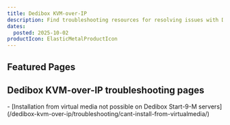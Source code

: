 ```yaml
---
title: Dedibox KVM-over-IP
description: Find troubleshooting resources for resolving issues with Dedibox KVM-over-IP.
dates:
  posted: 2025-10-02
productIcon: ElasticMetalProductIcon
---
```


<ProductHeader
  productName="Dedibox KVM-over-IP troubleshooting"
  productLogo="dedibox"
  description="Learn how to fix common issues with Dedibox KVM-over-IP."
/>

## Featured Pages

<Grid>
    <Card
      title="Understanding Dedibox KVM-over-IP"
      description="Technical information about Dedibox KVM-over-IP."
      url="/dedibox-kvm-over-ip/understanding-bmc/"
      label="See more"
    />
    <Card
      title="Dedibox KVM-over-IP concepts"
      description="Concepts related to Dedibox KVM-over-IP."
      url="/dedibox-kvm-over-ip/concepts/"
      label="See more"
    />
</Grid>
<Grid>
    <Card
      title="Dedibox KVM-over-IP Quickstart"
      description="Get started with Dedibox KVM-over-IP."
      url="/dedibox-kvm-over-ip/quickstart/"
      label="See more"
    />
    <Card
      title="Dedibox KVM-over-IP shared responsibility"
      description="Roles of Scaleway and users explained."
      url="/elastic-metal/reference-content/shared-responsibility-model/"
      label="See more"
    />
</Grid>

## Dedibox KVM-over-IP troubleshooting pages

<LinksList>
  - [Installation from virtual media not possible on Dedibox Start-9-M servers](/dedibox-kvm-over-ip/troubleshooting/cant-install-from-virtualmedia/)
</LinksList>
